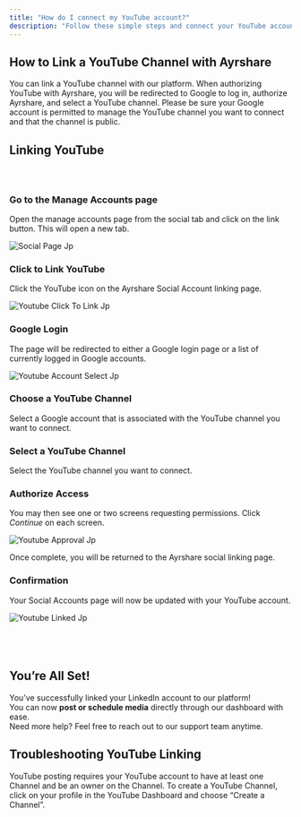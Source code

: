 ```yaml
---
title: "How do I connect my YouTube account?"
description: "Follow these simple steps and connect your YouTube account."
---
```


## **How to Link a YouTube Channel with Ayrshare**

You can link a YouTube channel with our platform. When authorizing YouTube with Ayrshare, you will be redirected to Google to log in, authorize Ayrshare, and select a YouTube channel. Please be sure your Google account is permitted to manage the YouTube channel you want to connect and that the channel is public.

## **Linking YouTube**

### [**​**](https://clippy.quso.ai/articles/connect-linkedin-account#go-to-the-manage-accounts-page)

### **Go to the Manage Accounts page**

Open the manage accounts page from the social tab and click on the link button. This will open a new tab.

![Social Page Jp](/images/FB-article/social-page.jpg)

### **Click to Link YouTube**

Click the YouTube icon on the Ayrshare Social Account linking page.

![Youtube Click To Link Jp](/images/youtube-click-to-link.jpg)

### **Google Login**

The page will be redirected to either a Google login page or a list of currently logged in Google accounts.

![Youtube Account Select Jp](/images/youtube-account-select.jpg)

### **Choose a YouTube Channel**

Select a Google account that is associated with the YouTube channel you want to connect.

### **Select a YouTube Channel**

Select the YouTube channel you want to connect.

### **Authorize Access**

You may then see one or two screens requesting permissions. Click _Continue_ on each screen.

![Youtube Approval Jp](/images/youtube-approval.jpg)

Once complete, you will be returned to the Ayrshare social linking page.

### **Confirmation**

Your Social Accounts page will now be updated with your YouTube account.

![Youtube Linked Jp](/images/youtube-linked.jpg)

## [**​**](https://www.ayrshare.com/docs/dashboard/connect-social-accounts/youtube#troubleshooting-youtube-linking)

## **You’re All Set\!**

You’ve successfully linked your LinkedIn account to our platform\!\
You can now **post or schedule media** directly through our dashboard with ease.\
Need more help? Feel free to reach out to our support team anytime.

## **Troubleshooting YouTube Linking**

YouTube posting requires your YouTube account to have at least one Channel and be an owner on the Channel. To create a YouTube Channel, click on your profile in the YouTube Dashboard and choose “Create a Channel”. 